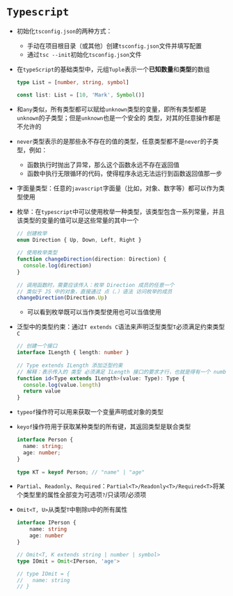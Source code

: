 # `Typescript`

* 初始化`tsconfig.json`的两种方式：

  * 手动在项目根目录（或其他）创建`tsconfig.json`文件并填写配置
  * 通过`tsc --init`初始化`tsconfig.json`文件

* 在`typeScript`的基础类型中，元组`Tuple`表示一个**已知数量**和**类型**的数组
  ```typescript
  type List = [number, string, symbol]

  const list: List = [10, 'Mark', Symbol()]
  ```

* 和`any`类似，所有类型都可以赋给`unknown`类型的变量，即所有类型都是`unknown`的子类型；但是`unknown`也是一个安全的
类型，对其的任意操作都是不允许的

* `never`类型表示的是那些永不存在的值的类型，任意类型都不是`never`的子类型，例如：

  * 函数执行时抛出了异常，那么这个函数永远不存在返回值
  * 函数中执行无限循环的代码，使得程序永远无法运行到函数返回值那一步

* 字面量类型：任意的`javascript`字面量（比如，对象、数字等）都可以作为类型使用

* 枚举：在`typescript`中可以使用枚举一种类型，该类型包含一系列常量，并且该类型的变量的值可以是这些常量的其中一个
  ```typescript
  // 创建枚举
  enum Direction { Up, Down, Left, Right }
  ​
  // 使用枚举类型
  function changeDirection(direction: Direction) {
    console.log(direction)
  }
  ​
  // 调用函数时，需要应该传入：枚举 Direction 成员的任意一个
  // 类似于 JS 中的对象，直接通过 点（.）语法 访问枚举的成员
  changeDirection(Direction.Up)
  ```
  * 可以看到枚举既可以当作类型使用也可以当值使用

* 泛型中的类型约束：通过`T extends C`语法来声明泛型类型`T`必须满足约束类型`C`
  ```typescript
  // 创建一个接口
  interface ILength { length: number }
  ​
  // Type extends ILength 添加泛型约束
  // 解释：表示传入的 类型 必须满足 ILength 接口的要求才行，也就是得有一个 number 类型的 length 属性
  function id<Type extends ILength>(value: Type): Type {
    console.log(value.length)
    return value
  }
  ```

* `typeof`操作符可以用来获取一个变量声明或对象的类型

* `keyof`操作符用于获取某种类型的所有键，其返回类型是联合类型
  ```typescript
  interface Person {
    name: string;
    age: number;
  }
  ​
  type KT = keyof Person; // "name" | "age"
  ```

* `Partial`、`Readonly`、`Required`：`Partial<T>/Readonly<T>/Required<T>`将某个类型里的属性全部变为可选项`?`/只读项/必须项

* `Omit<T, U>`从类型`T`中剔除`U`中的所有属性
  ```typescript
  interface IPerson {
      name: string
      age: number
  }

  // Omit<T, K extends string | number | symbol>
  type IOmit = Omit<IPerson, 'age'>

  // type IOmit = {
  //   name: string
  // }
  ```
